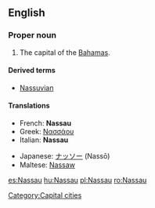 {{wikipedia}}
==English==

===Proper noun===
{{en-proper noun}}

# The capital of the [[Bahamas]].

====Derived terms====
* [[Nassuvian]]

====Translations====
{{top}}
*French: '''Nassau'''
*Greek: [[Νασσάου]]
*Italian: '''Nassau''' {{f}}
{{mid}}
*Japanese: [[ナッソー]] (Nassō)
*Maltese: [[Nassaw]]
{{bottom}}

[[Category:Capital cities]]

[[es:Nassau]]
[[hu:Nassau]]
[[pl:Nassau]]
[[ro:Nassau]]